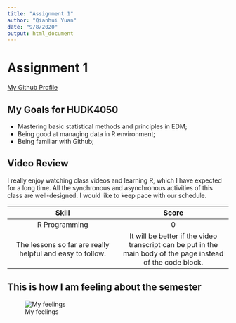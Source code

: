 ```yaml
---
title: "Assignment 1"
author: "Qianhui Yuan"
date: "9/8/2020"
output: html_document
---
```

# Assignment 1

[My Github Profile](https://github.com/Qianhui-Yuan)

## My Goals for HUDK4050

* Mastering basic statistical methods and principles in EDM;
* Being good at managing data in R environment;
* Being familiar with Github;

## Video Review
I really enjoy watching class videos and learning R, which I have expected for a long time. All the synchronous and asynchronous activities of this class are well-designed. I would like to keep pace with our schedule.

|Skill|Score|
|:---:|:---:|
|R Programming|0|
|The lessons so far are really helpful and easy to follow.|It will be better if the video transcript can be put in the main body of the page instead of the code block.|

## This is how I am feeling about the semester  
![My feelings](happy.png)